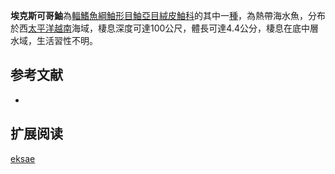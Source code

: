 {{Speciesbox
| name = 埃克斯可哥鮋
| status = NE
| status_system = IUCN3.1
| genus = Cocotropus
| species = eksae
| authority = [[Prokofiev|Prokofiev]], 2010 
| synonyms = 
}}
'''埃克斯可哥鮋'''為[[輻鰭魚綱|輻鰭魚綱]][[鮋形目|鮋形目]][[鮋亞目|鮋亞目]][[絨皮鮋科|絨皮鮋科]]的其中一[[種|種]]，為熱帶海水魚，分布於西[[太平洋|太平洋]][[越南|越南]]海域，棲息深度可達100公尺，體長可達4.4公分，棲息在底中層水域，生活習性不明。
==参考文献==
*{{FishBase_species|genus=Cocotropus|species=eksae|year=2014|month=6}}

== 扩展阅读 ==
{{refbegin}}
{{wikispecies-inline|Cocotropus eksae|埃克斯可哥鮋}}
{{refend}}
{{Taxonbar|from=Q6431260}}

[[Category:可哥鮋屬|eksae]]


{{鮋形目小作品}}